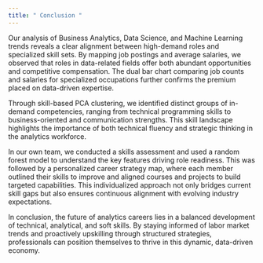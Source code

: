 ```yaml
---
title: " Conclusion "
---
```


Our analysis of Business Analytics, Data Science, and Machine Learning trends reveals a clear alignment between high-demand roles and specialized skill sets. By mapping job postings and average salaries, we observed that roles in data-related fields offer both abundant opportunities and competitive compensation. The dual bar chart comparing job counts and salaries for specialized occupations further confirms the premium placed on data-driven expertise.

Through skill-based PCA clustering, we identified distinct groups of in-demand competencies, ranging from technical programming skills to business-oriented and communication strengths. This skill landscape highlights the importance of both technical fluency and strategic thinking in the analytics workforce.

In our own team, we conducted a skills assessment and used a random forest model to understand the key features driving role readiness. This was followed by a personalized career strategy map, where each member outlined their skills to improve and aligned courses and projects to build targeted capabilities. This individualized approach not only bridges current skill gaps but also ensures continuous alignment with evolving industry expectations.

In conclusion, the future of analytics careers lies in a balanced development of technical, analytical, and soft skills. By staying informed of labor market trends and proactively upskilling through structured strategies, professionals can position themselves to thrive in this dynamic, data-driven economy.